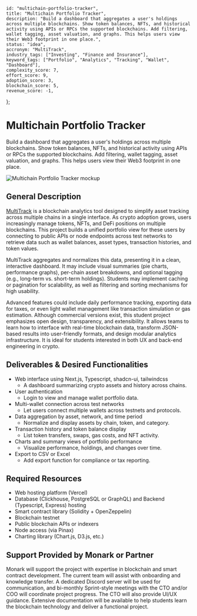     id: "multichain-portfolio-tracker",
    title: "Multichain Portfolio Tracker",
    description: "Build a dashboard that aggregates a user's holdings across multiple blockchains. Show token balances, NFTs, and historical activity using APIs or RPCs the supported blockchains. Add filtering, wallet tagging, asset valuation, and graphs. This helps users view their Web3 footprint in one place.",
    status: "idea",
    accronym: "MultiTrack",
    industry_tags: ["Investing", "Finance and Insurance"],
    keyword_tags: ["Portfolio", "Analytics", "Tracking", "Wallet", "Dashboard"],
    complexity_score: 7,
    effort_score: 9,
    adoption_score: 3,
    blockchain_score: 5,
    revenue_score: -1,
};

# Multichain Portfolio Tracker

Build a dashboard that aggregates a user's holdings across multiple blockchains. Show token balances, NFTs, and historical activity using APIs or RPCs the supported blockchains. Add filtering, wallet tagging, asset valuation, and graphs. This helps users view their Web3 footprint in one place.

![Multichain Portfolio Tracker mockup](/images/project/multichain-portfolio-tracker.jpg)

## General Description

[MultiTrack](https://multitrack.monark.io) is a blockchain analytics tool designed to simplify asset tracking across multiple chains in a single interface. As crypto adoption grows, users increasingly manage tokens, NFTs, and DeFi positions on multiple blockchains. This project builds a unified portfolio view for these users by connecting to public APIs or node endpoints across test networks to retrieve data such as wallet balances, asset types, transaction histories, and token values.

MultiTrack aggregates and normalizes this data, presenting it in a clean, interactive dashboard. It may include visual summaries (pie charts, performance graphs), per-chain asset breakdowns, and optional tagging (e.g., long-term vs. short-term holdings). Students may implement caching or pagination for scalability, as well as filtering and sorting mechanisms for high usability.

Advanced features could include daily performance tracking, exporting data for taxes, or even light wallet management like transaction simulation or gas estimation. Although commercial versions exist, this student project emphasizes open design, transparency, and extensibility. It allows teams to learn how to interface with real-time blockchain data, transform JSON-based results into user-friendly formats, and design modular analytics infrastructure. It is ideal for students interested in both UX and back-end engineering in crypto.

## Deliverables & Desired Functionalities

- Web interface using Next.js, Typescript, shadcn-ui, tailwindcss
    - A dashboard summarizing crypto assets and history across chains.
- User authentication 
    - Login to view and manage wallet portfolio data.
- Multi-wallet connection across test networks
    - Let users connect multiple wallets across testnets and protocols.
- Data aggregation by asset, network, and time period
    - Normalize and display assets by chain, token, and category.
- Transaction history and token balance display
    - List token transfers, swaps, gas costs, and NFT activity.
- Charts and summary views of portfolio performance
    - Visualize performance, holdings, and changes over time.
- Export to CSV or Excel
    - Add export function for compliance or tax reporting.

## Required Resources

- Web hosting platform (Vercel)
- Database (Clickhouse, PostgreSQL or GraphQL) and Backend (Typescript, Express) hosting
- Smart contract library (Solidity + OpenZeppelin)
- Blockchain testnet
- Public blockchain APIs or indexers
- Node access (via Pinax)
- Charting library (Chart.js, D3.js, etc.)

## Support Provided by Monark or Partner

Monark will support the project with expertise in blockchain and smart contract development. The current team will assist with onboarding and knowledge transfer. A dedicated Discord server will be used for communication, and bi-monthly Sprint-style meetings with the CTO and/or COO will coordinate project progress. The CTO will also provide UI/UX guidance. Extensive documentation will be available to help students learn the blockchain technology and deliver a functional project.